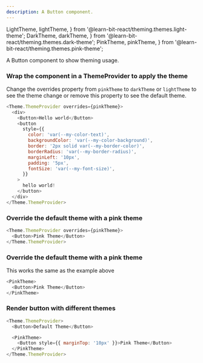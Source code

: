 ```yaml
---
description: A Button component.
---
```


  LightTheme,
  lightTheme,
} from '@learn-bit-react/theming.themes.light-theme';
  DarkTheme,
  darkTheme,
} from '@learn-bit-react/theming.themes.dark-theme';
  PinkTheme,
  pinkTheme,
} from '@learn-bit-react/theming.themes.pink-theme';

A Button component to show theming usage.

### Wrap the component in a ThemeProvider to apply the theme

Change the overrides property from `pinkTheme` to `darkTheme` or `lightTheme` to see the theme change or remove this property to see the default theme.

```js live
<Theme.ThemeProvider overrides={pinkTheme}>
  <div>
    <Button>Hello world</Button>
    <button
      style={{
        color: 'var(--my-color-text)',
        backgroundColor: 'var(--my-color-background)',
        border: '2px solid var(--my-border-color)',
        borderRadius: 'var(--my-border-radius)',
        marginLeft: '10px',
        padding: '5px',
        fontSize: 'var(--my-font-size)',
      }}
    >
      hello world!
    </button>
  </div>
</Theme.ThemeProvider>
```

### Override the default theme with a pink theme

```js live
<Theme.ThemeProvider overrides={pinkTheme}>
  <Button>Pink Theme</Button>
</Theme.ThemeProvider>
```

### Override the default theme with a pink theme

This works the same as the example above

```js live
<PinkTheme>
  <Button>Pink Theme</Button>
</PinkTheme>
```

### Render button with different themes

```js live
<Theme.ThemeProvider>
  <Button>Default Theme</Button>

  <PinkTheme>
    <Button style={{ marginTop: '10px' }}>Pink Theme</Button>
  </PinkTheme>
</Theme.ThemeProvider>
```
